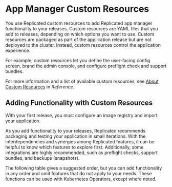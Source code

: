 
# App Manager Custom Resources

You use Replicated custom resources to add Replicated app manager functionality to your releases. Custom resources are YAML files that you add to releases, depending on which options you want to use. Custom resources are packaged as part of the application release but are not deployed to the cluster. Instead, custom resources control the application experience.

For example, custom resources let you define the user-facing config screen, brand the admin console, and configure preflight check and support bundles.

For more information and a list of available custom resources, see [About Custom Resources](/reference/custom-resource-about) in _Reference_.

## Adding Functionality with Custom Resources

With your first release, you must configure an image registry and import your application.

As you add functionality to your releases, Replicated recommends packaging and testing your application in small iterations. With the interdependencies and synergies among Replicated features, it can be helpful to know which features to explore first. Additionally, some integrations are highly recommended, such as preflight checks, support bundles, and backups (snapshots).

The following table gives a suggested order, but you can add functionality in any order and omit features that do not apply to your needs. These functions can be used with Kubernetes Operators, except where noted.

<CustomResourcesFunctionality/>
